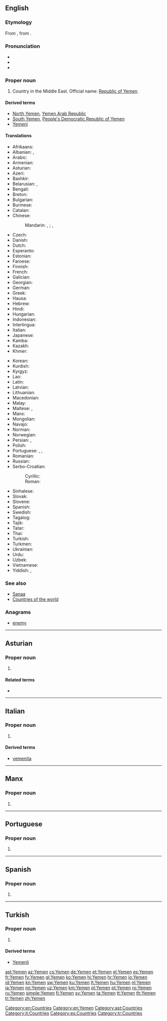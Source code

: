 {{also|Ýemen|Yémen|Yəmən}}
==English==
{{wikipedia}}

===Etymology===
From {{etyl|ar|en}} {{m|ar|اَلْيَمَن}}, from {{etyl|sem-pro|en}} {{m|sem-pro|*yamīn-||right; right hand}}.

===Pronunciation===
* {{IPA|/ˈjɛmən/|lang=en}}
* {{audio|En-us-Yemen.ogg|Audio (US)|lang=en}}
* {{rhymes|ɛmən|lang=en}}

===Proper noun===
{{en-proper noun}}

# Country in the Middle East. Official name: [[Republic of Yemen]].

====Derived terms====
* [[North Yemen]], [[Yemen Arab Republic]]
* [[South Yemen]], [[People's Democratic Republic of Yemen]]
* [[Yemeni]]

====Translations====
{{trans-top|Republic of Yemen}}
* Afrikaans: {{t|af|Jemen}}
* Albanian: {{t|sq|Jemen|m}} {{q|indefinite}}, {{t+|sq|Jemeni|m}}
* Arabic: {{t|ar|اَلْيَمَن|m|f}}
* Armenian: {{t|hy|Եմեն}}
* Asturian: {{t+|ast|Yemen|m}}
* Azeri: {{t+|az|Yəmən}}
* Bashkir: {{t|ba|Йәмән|tr=Yəmən|sc=Cyrl}}
* Belarusian: {{t|be|Е́мен|m|sc=Cyrl}}, {{t|be|Е́мэн|m|sc=Cyrl}}
* Bengali: {{t|bn|ইয়েমেন|sc=Beng}}
* Breton: {{t|br|Yemen}}
* Bulgarian: {{t|bg|Йе́мен|m}}
* Burmese: {{t|my|ယီမင်|sc=Mymr}}
* Catalan: {{t+|ca|Iemen|m}}
* Chinese:
*: Mandarin: {{t+|cmn|也門|sc=Hani}}, {{t+|cmn|也门|tr=Yěmén|sc=Hani}}; {{qualifier|Taiwan}} {{t|cmn|葉門|sc=Hani}}, {{t|cmn|叶门|tr=Yèmén|sc=Hani}}
* Czech: {{t+|cs|Jemen|m}}
* Danish: {{t|da|Yemen}}
* Dutch: {{t+|nl|Jemen}}
* Esperanto: {{t|eo|Jemeno}}
* Estonian: {{t+|et|Jeemen}}
* Faroese: {{t|fo|Jemen|n}}
* Finnish: {{t+|fi|Jemen}}
* French: {{t+|fr|Yémen|m}}
* Galician: {{t+|gl|Iemen|m}}
* Georgian: {{t|ka|იემენი}}
* German: {{t+|de|Jemen|m}}
* Greek: {{t+|el|Υεμένη|f}}
* Hausa: {{t|ha|Yamal|f|alt=Yamàl}}
* Hebrew: {{t|he|תֵּימָן|f|tr=teimán}}
* Hindi: {{t+|hi|यमन}}
* Hungarian: {{t+|hu|Jemen}}
* Indonesian: {{t|id|Yaman}}
* Interlingua: {{t|ia|Yemen}}
* Italian: {{t|it|Yemen|m}}
* Japanese: {{t|ja|イエメン|tr=Iemen}}
* Kamba: {{t|kam|Yemen}}
* Kazakh: {{t|kk|Йемен|sc=Cyrl}}
* Khmer: {{t|km|យេមែន|tr=yeimɛɛn|sc=Khmr}}
{{trans-mid}}
* Korean: {{t+|ko|^예멘|sc=Hang}}
* Kurdish: {{t+|ku|Yemen}}
* Kyrgyz: {{t|ky|Йемен|sc=Cyrl}}
* Lao: {{t|lo|ເຢເມັນ|sc=Laoo}}
* Latin: {{t|la|Iemenia}}
* Latvian: {{t+|lv|Jemena}}
* Lithuanian: {{t+|lt|Jemenas|m}}
* Macedonian: {{t+|mk|Је́мен|m|tr=Jémen}}
* Malay: {{t|ms|Yaman}}
* Maltese: {{t|mt|Jemen}}, {{t|mt|Jemen}}
* Manx: {{t|gv|Yeamen|f|alt=Yn Yeamen}}
* Mongolian: {{t+|mn|Йемен|sc=Cyrl}}
* Navajo: {{t|nv|Shádiʼááhjí Ásáí bikéyah}}
* Norman: {{t|nrf|Yemen|m}}
* Norwegian: {{t+|no|Jemen}}
* Persian: {{t+|fa|یمن|tr=yaman}}, {{t+|fa|هاماوران|tr=hâmâvarân|sc=fa-Arab}}
* Polish: {{t+|pl|Jemen|m-in}}
* Portuguese: {{t+|pt|Iémen|m}} {{qualifier|Portugal}}, {{t|pt|Iêmen|m}} {{qualifier|Brazil}}, {{t|pt|Yemen|m}}
* Romanian: {{t+|ro|Yemen|n}}
* Russian: {{t+|ru|Йе́мен|m|tr=Jémɛn}}
* Serbo-Croatian:
*: Cyrillic: {{t|sh|Јемен|m}}
*: Roman: {{t+|sh|Jemen|m}}
* Sinhalese: {{t|si|යේමනය|sc=Sinh}}
* Slovak: {{t|sk|Jemen|m}}
* Slovene: {{t+|sl|Jémen|m}}
* Spanish: {{t+|es|Yemen|m}}
* Swedish: {{t+|sv|Jemen}}
* Tagalog: {{t|tl|Yemen}}
* Tajik: {{t|tg|Яман|sc=Cyrl}}
* Tatar: {{t|tt|Йәмән|sc=Cyrl}}
* Thai: {{t+|th|เยเมน|sc=Thai}}
* Turkish: {{t+|tr|Yemen}}
* Turkmen: {{t|tk|Ýemen}}
* Ukrainian: {{t+|uk|Є́мен|m}}
* Urdu: {{t|ur|یمن|tr=yaman}}
* Uzbek: {{t+|uz|Yaman}}
* Vietnamese: {{t|vi|Yemen}}
* Yiddish: {{t|yi|תּימן|n|tr=teymen}}, {{t|yi|יעמען|n}}
{{trans-bottom}}

===See also===
* [[Sanaa]]
* [[Appendix:Countries of the world|Countries of the world]]

===Anagrams===
* [[enemy#English|enemy]]

[[Category:en:Countries]]
[[Category:en:Yemen]]

----

==Asturian==
{{wikipedia|lang=ast}}

===Proper noun===
{{ast-proper noun|m}}

# {{l|en|Yemen}} {{gloss|republic of Yemen}}

====Related terms====
* {{l|ast|portugués}}
[[Category:ast:Countries]]

----

==Italian==
{{wikipedia|lang=it}}

===Proper noun===
{{it-proper noun|m}}

# {{l|en|Yemen}}

====Derived terms====
* [[yemenita]]

[[Category:it:Countries]]

----

==Manx==

===Proper noun===
{{head|gv|proper noun|g=f|head=Yn Yemen}}

# {{alternative form of|Yeaman|lang=gv}}

----

==Portuguese==

===Proper noun===
{{pt-proper noun|m}}

# {{alternative form of|Iémen|lang=pt}}

----

==Spanish==
{{wikipedia|lang=es}}

===Proper noun===
{{es-proper noun|m}}

# {{l|en|Yemen}}

[[Category:es:Countries]]

----

==Turkish==

===Proper noun===
{{tr-proper noun}}

# {{l|en|Yemen}}

====Derived terms====
* [[Yemenli]]

[[Category:tr:Countries]]

[[ast:Yemen]]
[[az:Yemen]]
[[cs:Yemen]]
[[de:Yemen]]
[[et:Yemen]]
[[el:Yemen]]
[[es:Yemen]]
[[fr:Yemen]]
[[fy:Yemen]]
[[gl:Yemen]]
[[ko:Yemen]]
[[hi:Yemen]]
[[hr:Yemen]]
[[io:Yemen]]
[[id:Yemen]]
[[kn:Yemen]]
[[sw:Yemen]]
[[ku:Yemen]]
[[lt:Yemen]]
[[hu:Yemen]]
[[nl:Yemen]]
[[ja:Yemen]]
[[nn:Yemen]]
[[uz:Yemen]]
[[km:Yemen]]
[[pl:Yemen]]
[[pt:Yemen]]
[[ro:Yemen]]
[[ru:Yemen]]
[[simple:Yemen]]
[[fi:Yemen]]
[[sv:Yemen]]
[[ta:Yemen]]
[[tt:Yemen]]
[[th:Yemen]]
[[tr:Yemen]]
[[zh:Yemen]]